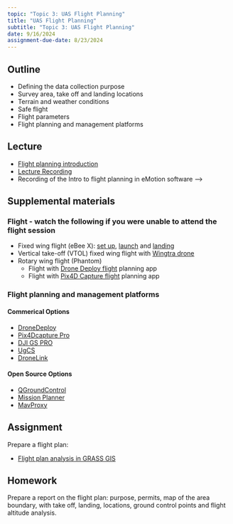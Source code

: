 ```yaml
---
topic: "Topic 3: UAS Flight Planning"
title: "UAS Flight Planning"
subtitle: "Topic 3: UAS Flight Planning"
date: 9/16/2024
assignment-due-date: 8/23/2024
---
```


## Outline

- Defining the data collection purpose
- Survey area, take off and landing locations
- Terrain and weather conditions
- Safe flight
- Flight parameters
- Flight planning and management platforms

## Lecture

- [Flight planning introduction](lectures/lecture_3a.qmd)
- [Lecture Recording]({{< var recordings.topic3.lecture3 >}})
- Recording of the Intro to flight planning in eMotion software -->

## Supplemental materials

### Flight - watch the following if you were unable to attend the flight session

- Fixed wing flight (eBee X): [set up](https://youtu.be/jBgrxB6-pj4), [launch](https://youtu.be/BlsHC1kSrE4) and [landing](https://youtu.be/_9o2zZMSXOw)
- Vertical take-off (VTOL) fixed wing flight with [Wingtra drone](https://youtu.be/ra1sMJzibjY)
- Rotary wing flight (Phantom)
    - Flight with [Drone Deploy flight](https://youtu.be/1OnZPV1HeQs) planning app
    - Flight with [Pix4D Capture flight](https://youtu.be/nV_7d6YdYTc) planning app

### Flight planning and management platforms

#### Commerical Options
  - [DroneDeploy](https://www.dronedeploy.com/)
  - [Pix4Dcapture Pro](https://www.pix4d.com/product/pix4dcapture/)
  - [DJI GS PRO](https://www.dji.com/ground-station-pro)
  - [UgCS](https://www.sphengineering.com/flight-planning/ugcs)
  - [DroneLink](https://www.dronelink.com/)

#### Open Source Options

  - [QGroundControl](http://qgroundcontrol.com/)
  - [Mission Planner](https://ardupilot.org/planner/index.html)
  - [MavProxy](https://ardupilot.org/mavproxy/docs/getting_started/index.html)

## Assignment

Prepare a flight plan:

<!-- - [Flight planning in eMotion 3 software]() -->
- [Flight plan analysis in GRASS GIS](assignments/assignment_1a_grass.qmd)

## Homework

Prepare a report on the flight plan: purpose, permits, map of the area boundary, with take off, landing, locations, ground control points and flight altitude analysis.

